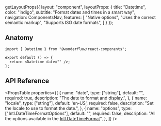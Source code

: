 
  getLayoutProps({
    layout: "component",
    layoutProps: {
      title: "Datetime",
      color: "indigo",
      subtitle: "Format dates and times in a smart way",
      navigation: ComponentsNav,
      features: [
        "Native options",
        "Uses the correct semantic markup",
        "Supports ISO date formats",
      ]
    }
  });

<LiveArea>
  <Datetime date={Date.now()} locale="it-IT" options={{ year: '2-digit' }} />
</LiveArea>

## Anatomy

```tsx lines="1,4"
import { Datetime } from "@wonderflow/react-components";

export default () => {
  return <Datetime date="" />;
};
```

## API Reference

<PropsTable
  properties={[
    {
      name: "date",
      type: ["string"],
      default: "",
      required: true,
      description: "The date to format and display.",
    },
    {
      name: "locale",
      type: ["string"],
      default: 'en-US',
      required: false,
      description: "Set the locale to use to format the date.",
    },
    {
      name: "options",
      type: ["Intl.DateTimeFormatOptions"],
      default: "",
      required: false,
      description:
        "All the options available in the [Intl.DateTimeFormat](https://developer.mozilla.org/en-US/docs/Web/JavaScript/Reference/Global_Objects/Intl/DateTimeFormat/DateTimeFormat)",
    },
  ]}
/>
